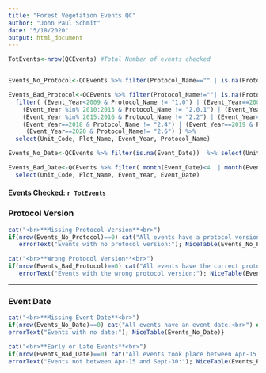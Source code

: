 ```yaml
---
title: "Forest Vegetation Events QC"
author: "John Paul Schmit"
date: "5/18/2020"
output: html_document
---
```


```r
TotEvents<-nrow(QCEvents) #Total Number of events checked


Events_No_Protocol<-QCEvents %>% filter(Protocol_Name=="" | is.na(Protocol_Name)) %>% select(Unit_Code, Plot_Name, Event_Year, Protocol_Name)

Events_Bad_Protocol<-QCEvents %>% filter(Protocol_Name!=""| is.na(Protocol_Name)) %>%
  filter( (Event_Year<2009 & Protocol_Name != "1.0") | (Event_Year==2009 & Protocol_Name != "2.0") |
    (Event_Year %in% 2010:2013 & Protocol_Name != "2.0.1") | (Event_Year==2014 & Protocol_Name != "2.1") |
    (Event_Year %in% 2015:2016 & Protocol_Name != "2.2") | (Event_Year==2017 & Protocol_Name != "2.3") |
    (Event_Year==2018 & Protocol_Name != "2.4") | (Event_Year==2019 & Protocol_Name!= "2.5") |
     (Event_Year==2020 & Protocol_Name!= "2.6") ) %>% 
  select(Unit_Code, Plot_Name, Event_Year, Protocol_Name)

Events_No_Date<-QCEvents %>% filter(is.na(Event_Date))  %>% select(Unit_Code,Plot_Name, Event_Year, Event_Date)

Events_Bad_Date<-QCEvents %>% filter( month(Event_Date)<4  | month(Event_Date) >9  | ( month(Event_Date)==4 & mday(Event_Date)<15 ) ) %>% 
  select(Unit_Code, Plot_Name, Event_Year, Event_Date)

```

#### **Events Checked:** `r TotEvents` ####

###  Protocol Version
```r
cat("<br>**Missing Protocol Version**<br>")
if(nrow(Events_No_Protocol)==0) cat("All events have a protocol version.<br>") else {
   errorText("Events with no protocol version:"); NiceTable(Events_No_Protocol)}

cat("<br>**Wrong Protocol Version**<br>")
if(nrow(Events_Bad_Protocol)==0) cat("All events have the correct protocol version.<br>") else {
   errorText("Events with the wrong protocol version:"); NiceTable(Events_Bad_Protocol)}

```

---

### Event Date

```r

cat("<br>**Missing Event Date**<br>")
if(nrow(Events_No_Date)==0) cat("All events have an event date.<br>") else {
errorText("Events with no date:"); NiceTable(Events_No_Date)}

cat("<br>**Early or Late Events**<br>")
if(nrow(Events_Bad_Date)==0) cat("All events took place between Apr-15 and Sept-30.<br>") else {
errorText("Events not between Apr-15 and Sept-30:"); NiceTable(Events_Bad_Date)}

```





